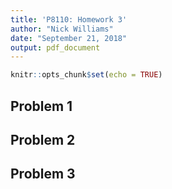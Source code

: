 ```yaml
---
title: 'P8110: Homework 3'
author: "Nick Williams"
date: "September 21, 2018"
output: pdf_document
---
```


```r
knitr::opts_chunk$set(echo = TRUE)
```

## Problem 1

## Problem 2

## Problem 3
